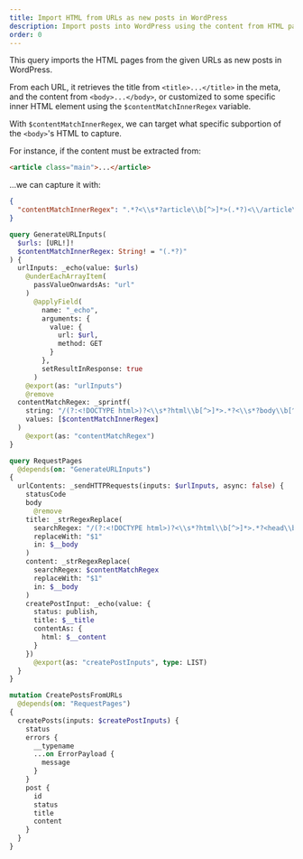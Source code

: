 ```yaml
---
title: Import HTML from URLs as new posts in WordPress
description: Import posts into WordPress using the content from HTML pages
order: 0
---
```


This query imports the HTML pages from the given URLs as new posts in WordPress. 

From each URL, it retrieves the title from `<title>...</title>` in the meta, and the content from `<body>...</body>`, or customized to some specific inner HTML element using the `$contentMatchInnerRegex` variable. 

With `$contentMatchInnerRegex`, we can target what specific subportion of the `<body>`'s HTML to capture.

For instance, if the content must be extracted from:

```html
<article class="main">...</article>
```

...we can capture it with:

```json
{
  "contentMatchInnerRegex": ".*?<\\s*?article\\b[^>]*>(.*?)<\\/article\\b[^>]*>.*?"
}
```

```graphql
query GenerateURLInputs(
  $urls: [URL!]!
  $contentMatchInnerRegex: String! = "(.*?)"
) {
  urlInputs: _echo(value: $urls)
    @underEachArrayItem(
      passValueOnwardsAs: "url"
    )
      @applyField(
        name: "_echo",
        arguments: {
          value: {
            url: $url,
            method: GET
          }
        },
        setResultInResponse: true
      )
    @export(as: "urlInputs")
    @remove
  contentMatchRegex: _sprintf(
    string: "/(?:<!DOCTYPE html>)?<\\s*?html\\b[^>]*>.*?<\\s*?body\\b[^>]*>%s<\\/body\\b[^>]*>.*?<\\/html\\b[^>]*>/sim",
    values: [$contentMatchInnerRegex]
  )
    @export(as: "contentMatchRegex")
}

query RequestPages
  @depends(on: "GenerateURLInputs")
{
  urlContents: _sendHTTPRequests(inputs: $urlInputs, async: false) {
    statusCode
    body
      @remove
    title: _strRegexReplace(
      searchRegex: "/(?:<!DOCTYPE html>)?<\\s*?html\\b[^>]*>.*?<head\\b[^>]*>.*?<\\s*?title\\b[^>]*>(.*?)<\\/title\\b[^>]*>.*?<\\/head\\b[^>]*>(.*?)<\\/html\\b[^>]*>/sim"
      replaceWith: "$1"
      in: $__body
    )
    content: _strRegexReplace(
      searchRegex: $contentMatchRegex
      replaceWith: "$1"
      in: $__body
    )
    createPostInput: _echo(value: {
      status: publish,
      title: $__title
      contentAs: {
        html: $__content
      }
    })
      @export(as: "createPostInputs", type: LIST)
  }
}

mutation CreatePostsFromURLs
  @depends(on: "RequestPages")
{
  createPosts(inputs: $createPostInputs) {
    status
    errors {
      __typename
      ...on ErrorPayload {
        message
      }
    }
    post {
      id
      status
      title
      content
    }
  }
}
```
